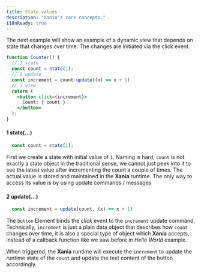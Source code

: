 ```yaml
---
title: State values
description: "Xania's core concepts."
i18nReady: true
---
```


The next example will show an example of a dynamic view that depends on state that changes over time. The changes are initiated via the click event.

```jsx
function Counter() {
  // 1 state
  const count = state(1);
  // 2 update
  const increment = count.update((x) => x + 1)
  // 3 view
  return (
    <button click={increment}>
      Count: { count }
    </button>
  );
}
```
<Counter client:only="xania"  />

#### 1 state(...)

```jsx
  const count = state(1);
```

First we create a state with initial value of `1`. Naming is hard, `count` is not exactly a state object in the traditional sense, we cannot just peek into it to see the latest value after incrementing the count a couple of times. The actual value is stored and maintained in the **Xania** runtime. The only way to access its value is by using update commands / messages

#### 2 update(...)
```jsx
  const increment = update(count, (x) => x + 1)
```
The `button` Element binds the *click* event to the `increment` update command. Technically, `increment` is just a plain data object that describes how `count` changes over time, it is also a special type of object which **Xania** accepts, instead of a callback function like we saw before in *Hello World* example.

When triggered, the **Xania** runtime will execute the `increment` to update the runtime state of the `count` and update the text content of the button accordingly. 

